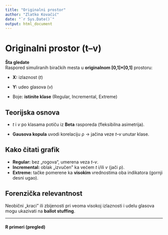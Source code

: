 ```yaml
---
title: "Originalni prostor"
author: "Zlatko Kovačić"
date: "`r Sys.Date()`"
output: html_document
---
```


# Originalni prostor (t–v)

**Šta gledate**  
Raspored simuliranih biračkih mesta u **originalnom [0,1]×[0,1]** prostoru:

- **X:** izlaznost (*t*)

- **Y:** udeo glasova (*v*)

- Boje: **istinite klase** (Regular, Incremental, Extreme)

## Teorijska osnova

- *t* i *v* po klasama potiču iz **Beta** rasporeda (fleksibilna asimetrija).

- **Gausova kopula** uvodi korelaciju ρ → jačina veze *t–v* unutar klase.

## Kako čitati grafik

- **Regular:** bez „rogova“, umerena veza *t–v*.  
- **Incremental:** oblak „izvučen” ka većem *t* i/ili *v* (jači ρ).  
- **Extreme:** tačke pomerene ka **visokim** vrednostima oba indikatora (gornji desni ugao).

## Forenzička relevantnost

Neobični „kraci” ili zbijenosti pri veoma visokoj izlaznosti i udelu glasova mogu ukazivati na **ballot stuffing**.

---

#### R primeri (pregled)

